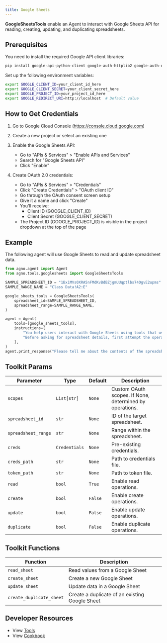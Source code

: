 ```yaml
---
title: Google Sheets
---
```


**GoogleSheetsTools** enable an Agent to interact with Google Sheets API for reading, creating, updating, and duplicating spreadsheets.

## Prerequisites

You need to install the required Google API client libraries:

```bash
pip install google-api-python-client google-auth-httplib2 google-auth-oauthlib
```

Set up the following environment variables:

```bash
export GOOGLE_CLIENT_ID=your_client_id_here
export GOOGLE_CLIENT_SECRET=your_client_secret_here
export GOOGLE_PROJECT_ID=your_project_id_here
export GOOGLE_REDIRECT_URI=http://localhost  # Default value
```

## How to Get Credentials

1. Go to Google Cloud Console (https://console.cloud.google.com)
2. Create a new project or select an existing one
3. Enable the Google Sheets API:
   - Go to "APIs & Services" > "Enable APIs and Services"
   - Search for "Google Sheets API"
   - Click "Enable"

4. Create OAuth 2.0 credentials:
   - Go to "APIs & Services" > "Credentials"
   - Click "Create Credentials" > "OAuth client ID"
   - Go through the OAuth consent screen setup
   - Give it a name and click "Create"
   - You'll receive:
     * Client ID (GOOGLE_CLIENT_ID)
     * Client Secret (GOOGLE_CLIENT_SECRET)
   - The Project ID (GOOGLE_PROJECT_ID) is visible in the project dropdown at the top of the page

## Example

The following agent will use Google Sheets to read and update spreadsheet data.

```python cookbook/tools/googlesheets_tools.py
from agno.agent import Agent
from agno.tools.googlesheets import GoogleSheetsTools

SAMPLE_SPREADSHEET_ID = "1BxiMVs0XRA5nFMdKvBdBZjgmUUqptlbs74OgvE2upms"
SAMPLE_RANGE_NAME = "Class Data!A2:E"

google_sheets_tools = GoogleSheetsTools(
    spreadsheet_id=SAMPLE_SPREADSHEET_ID,
    spreadsheet_range=SAMPLE_RANGE_NAME,
)

agent = Agent(
    tools=[google_sheets_tools],
    instructions=[
        "You help users interact with Google Sheets using tools that use the Google Sheets API",
        "Before asking for spreadsheet details, first attempt the operation as the user may have already configured the ID and range in the constructor",
    ],
)
agent.print_response("Please tell me about the contents of the spreadsheet")

```

## Toolkit Params

| Parameter          | Type            | Default | Description                                                                 |
| ------------------ | --------------- | ------- | --------------------------------------------------------------------------- |
| `scopes`           | `List[str]`     | `None`  | Custom OAuth scopes. If None, determined by operations.                     |
| `spreadsheet_id`   | `str`           | `None`  | ID of the target spreadsheet.                                              |
| `spreadsheet_range`| `str`           | `None`  | Range within the spreadsheet.                                              |
| `creds`            | `Credentials`   | `None`  | Pre-existing credentials.                                                  |
| `creds_path`       | `str`           | `None`  | Path to credentials file.                                                  |
| `token_path`       | `str`           | `None`  | Path to token file.                                                        |
| `read`             | `bool`          | `True`  | Enable read operations.                                                    |
| `create`           | `bool`          | `False` | Enable create operations.                                                  |
| `update`           | `bool`          | `False` | Enable update operations.                                                  |
| `duplicate`        | `bool`          | `False` | Enable duplicate operations.                                               |

## Toolkit Functions

| Function                | Description                                     |
| ----------------------- | ----------------------------------------------- |
| `read_sheet`            | Read values from a Google Sheet                 |
| `create_sheet`          | Create a new Google Sheet                       |
| `update_sheet`          | Update data in a Google Sheet                   |
| `create_duplicate_sheet`| Create a duplicate of an existing Google Sheet  |

## Developer Resources

- View [Tools](https://github.com/agno-agi/agno/blob/main/libs/agno/agno/tools/googlesheets.py)
- View [Cookbook](https://github.com/agno-agi/agno/blob/main/cookbook/tools/googlesheets_tools.py)